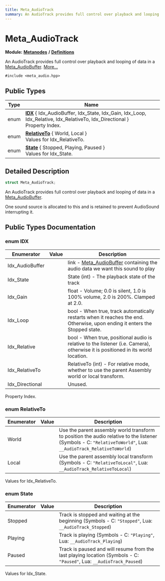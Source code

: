```yaml
---
title: Meta_AudioTrack
summary: An AudioTrack provides full control over playback and looping of data in a Meta_AudioBuffer. 
---
```


# Meta_AudioTrack

**Module:** **[Metanodes](../../modules/metanodes/index.mdx)** **/** **[Definitions](../../modules/metanodes/definitions.mdx)**

An AudioTrack provides full control over playback and looping of data in a [Meta_AudioBuffer](../metanodes/meta-audio-buffer.mdx).  [More...](#detailed-description)

`#include <meta_audio.hpp>`

## Public Types

| Type           | Name           |
| -------------- | -------------- |
| enum| **[IDX](#enum-idx)** \{ Idx_AudioBuffer, Idx_State, Idx_Gain, Idx_Loop, Idx_Relative, Idx_RelativeTo, Idx_Directional \}<br />Property Index.  |
| enum| **[RelativeTo](#enum-relativeto)** \{ World, Local \}<br />Values for Idx_RelativeTo.  |
| enum| **[State](#enum-state)** \{ Stopped, Playing, Paused \}<br />Values for Idx_State.  |

## Detailed Description

```cpp
struct Meta_AudioTrack;
```

An AudioTrack provides full control over playback and looping of data in a [Meta_AudioBuffer](../metanodes/meta-audio-buffer.mdx). 

One sound source is allocated to this and is retained to prevent AudioSound interrupting it. 

## Public Types Documentation

### enum IDX

| Enumerator | Value | Description |
| ---------- | ----- | ----------- |
| Idx_AudioBuffer | | link - [Meta_AudioBuffer](../metanodes/meta-audio-buffer.mdx) containing the audio data we want this sound to play   |
| Idx_State | | State (int) - The playback state of the track   |
| Idx_Gain | | float - Volume; 0.0 is silent, 1.0 is 100% volume, 2.0 is 200%. Clamped at 2.0.   |
| Idx_Loop | | bool - When true, track automatically restarts when it reaches the end. Otherwise, upon ending it enters the Stopped state.   |
| Idx_Relative | | bool - When true, positional audio is relative to the listener (i.e. Camera), otherwise it is positioned in its world location.   |
| Idx_RelativeTo | | RelativeTo (int) - For relative mode, whether to use the parent Assembly world or local transform.   |
| Idx_Directional | | Unused.   |

Property Index. 

### enum RelativeTo

| Enumerator | Value | Description |
| ---------- | ----- | ----------- |
| World | | Use the parent assembly world transform to position the audio relative to the listener (Symbols - C: `"RelativeToWorld"`, Lua: `__AudioTrack_RelativeToWorld`)   |
| Local | | Use the parent assembly local transform (Symbols - C: `"RelativeToLocal"`, Lua: `__AudioTrack_RelativeToLocal`)   |

Values for Idx_RelativeTo. 

### enum State

| Enumerator | Value | Description |
| ---------- | ----- | ----------- |
| Stopped | | Track is stopped and waiting at the beginning (Symbols - C: `"Stopped"`, Lua: `__AudioTrack_Stopped`)   |
| Playing | | Track is playing (Symbols - C: `"Playing"`, Lua: `__AudioTrack_Playing`)   |
| Paused | | Track is paused and will resume from the last playing location (Symbols - C: `"Paused"`, Lua: `__AudioTrack_Paused`)   |

Values for Idx_State. 
